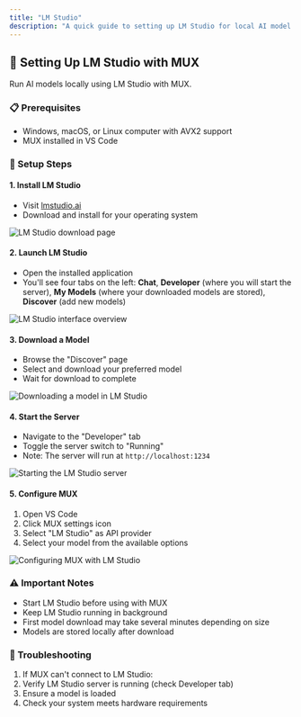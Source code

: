 ```yaml
---
title: "LM Studio"
description: "A quick guide to setting up LM Studio for local AI model execution with MUX."
---
```


## 🤖 Setting Up LM Studio with MUX

Run AI models locally using LM Studio with MUX.

### 📋 Prerequisites

-   Windows, macOS, or Linux computer with AVX2 support
-   MUX installed in VS Code

### 🚀 Setup Steps

#### 1. Install LM Studio

-   Visit [lmstudio.ai](https://lmstudio.ai)
-   Download and install for your operating system

<Frame>
	<img src="https://storage.googleapis.com/mux_public_images/docs/assets/image%20(7).png" alt="LM Studio download page" />
</Frame>

#### 2. Launch LM Studio

-   Open the installed application
-   You'll see four tabs on the left: **Chat**, **Developer** (where you will start the server), **My Models** (where your downloaded models are stored), **Discover** (add new models)

<Frame>
	<img
		src="https://storage.googleapis.com/mux_public_images/docs/assets/image%20(10).png"
		alt="LM Studio interface overview"
	/>
</Frame>

#### 3. Download a Model

-   Browse the "Discover" page
-   Select and download your preferred model
-   Wait for download to complete

<Frame>
	<img
		src="https://storage.googleapis.com/mux_public_images/docs/assets/lm-studio-download-model.gif"
		alt="Downloading a model in LM Studio"
	/>
</Frame>

#### 4. Start the Server

-   Navigate to the "Developer" tab
-   Toggle the server switch to "Running"
-   Note: The server will run at `http://localhost:1234`

<Frame>
	<img
		src="https://storage.googleapis.com/mux_public_images/docs/assets/lm-studio-starting-server.gif"
		alt="Starting the LM Studio server"
	/>
</Frame>

#### 5. Configure MUX

1. Open VS Code
2. Click MUX settings icon
3. Select "LM Studio" as API provider
4. Select your model from the available options

<Frame>
	<img
		src="https://storage.googleapis.com/mux_public_images/docs/assets/lm-studio-select-model-mux.gif"
		alt="Configuring MUX with LM Studio"
	/>
</Frame>

### ⚠️ Important Notes

-   Start LM Studio before using with MUX
-   Keep LM Studio running in background
-   First model download may take several minutes depending on size
-   Models are stored locally after download

### 🔧 Troubleshooting

1. If MUX can't connect to LM Studio:
2. Verify LM Studio server is running (check Developer tab)
3. Ensure a model is loaded
4. Check your system meets hardware requirements
